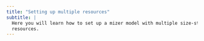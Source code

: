 ```yaml
---
title: "Setting up multiple resources"
subtitle: |
  Here you will learn how to set up a mizer model with multiple size-structured
  resources.
---
```






